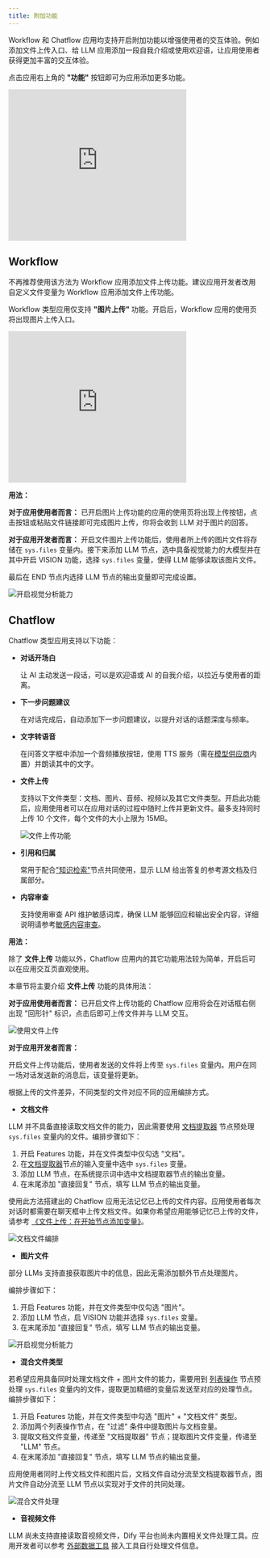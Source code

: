 ```yaml
---
title: 附加功能
---
```


Workflow 和 Chatflow 应用均支持开启附加功能以增强使用者的交互体验。例如添加文件上传入口、给 LLM 应用添加一段自我介绍或使用欢迎语，让应用使用者获得更加丰富的交互体验。

点击应用右上角的 **"功能"** 按钮即可为应用添加更多功能。

<iframe
  src="https://www.motionshot.app/walkthrough/6772b3cb721a6ff7774e7fa1/embed?fullscreen=1&hideAsSteps=1&hideCopy=1&hideDownload=1&hideSteps=1"
  frameborder="0"
  width="70%"
  height="300px"
  allowfullscreen
></iframe>

## Workflow

<Info>
不再推荐使用该方法为 Workflow 应用添加文件上传功能。建议应用开发者改用自定义文件变量为 Workflow 应用添加文件上传功能。
</Info>

Workflow 类型应用仅支持 **"图片上传"** 功能。开启后，Workflow 应用的使用页将出现图片上传入口。

<iframe
  src="https://www.motionshot.app/walkthrough/6772b489721a6ff7774e7fa2/embed?fullscreen=1&hideAsSteps=1&hideCopy=1&hideDownload=1&hideSteps=1"
  frameborder="0"
  width="70%"
  height="300px"
  allowfullscreen
></iframe>

**用法：**

**对于应用使用者而言：** 已开启图片上传功能的应用的使用页将出现上传按钮，点击按钮或粘贴文件链接即可完成图片上传，你将会收到 LLM 对于图片的回答。

**对于应用开发者而言：** 开启文件图片上传功能后，使用者所上传的图片文件将存储在 `sys.files` 变量内。接下来添加 LLM 节点，选中具备视觉能力的大模型并在其中开启 VISION 功能，选择 `sys.files` 变量，使得 LLM 能够读取该图片文件。

最后在 END 节点内选择 LLM 节点的输出变量即可完成设置。

![开启视觉分析能力](https://assets-docs.dify.ai/dify-enterprise-mintlify/zh_CN/guides/workflow/98c281d4c2ba2de27d030c05c1fa94d0.png)

## Chatflow

Chatflow 类型应用支持以下功能：

* **对话开场白**

  让 AI 主动发送一段话，可以是欢迎语或 AI 的自我介绍，以拉近与使用者的距离。

* **下一步问题建议**

  在对话完成后，自动添加下一步问题建议，以提升对话的话题深度与频率。

* **文字转语音**

  在问答文字框中添加一个音频播放按钮，使用 TTS 服务（需在[模型供应商](../../getting-started/readme/model-providers)内置）并朗读其中的文字。

* **文件上传**

  支持以下文件类型：文档、图片、音频、视频以及其它文件类型。开启此功能后，应用使用者可以在应用对话的过程中随时上传并更新文件。最多支持同时上传 10 个文件，每个文件的大小上限为 15MB。

  ![文件上传功能](https://assets-docs.dify.ai/dify-enterprise-mintlify/zh_CN/guides/workflow/dbe0090f61852d9f64311d8537942f94.png)

* **引用和归属**

  常用于配合["知识检索"](node/knowledge-retrieval)节点共同使用，显示 LLM 给出答复的参考源文档及归属部分。

* **内容审查**

  支持使用审查 API 维护敏感词库，确保 LLM 能够回应和输出安全内容，详细说明请参考[敏感内容审查](../application-orchestrate/app-toolkits/moderation-tool)。

**用法：**

除了 **文件上传** 功能以外，Chatflow 应用内的其它功能用法较为简单，开启后可以在应用交互页直观使用。

本章节将主要介绍 **文件上传** 功能的具体用法：

**对于应用使用者而言：** 已开启文件上传功能的 Chatflow 应用将会在对话框右侧出现 "回形针" 标识，点击后即可上传文件并与 LLM 交互。

![使用文件上传](https://assets-docs.dify.ai/dify-enterprise-mintlify/zh_CN/guides/workflow/56d4c6b4accedbae07ef102fb9a7fba4.png)

**对于应用开发者而言：**

开启文件上传功能后，使用者发送的文件将上传至 `sys.files` 变量内。用户在同一场对话发送新的消息后，该变量将更新。

根据上传的文件差异，不同类型的文件对应不同的应用编排方式。

* **文档文件**

LLM 并不具备直接读取文档文件的能力，因此需要使用 [文档提取器](node/doc-extractor) 节点预处理 `sys.files` 变量内的文件。编排步骤如下：

1. 开启 Features 功能，并在文件类型中仅勾选 "文档"。
2. 在[文档提取器](node/doc-extractor)节点的输入变量中选中 `sys.files` 变量。
3. 添加 LLM 节点，在系统提示词中选中文档提取器节点的输出变量。
4. 在末尾添加 "直接回复" 节点，填写 LLM 节点的输出变量。

使用此方法搭建出的 Chatflow 应用无法记忆已上传的文件内容。应用使用者每次对话时都需要在聊天框中上传文档文件。如果你希望应用能够记忆已上传的文件，请参考 [《文件上传：在开始节点添加变量》](file-upload#fang-fa-er-zai-tian-jia-wen-jian-bian-liang)。

![文档文件编排](https://assets-docs.dify.ai/dify-enterprise-mintlify/zh_CN/guides/workflow/8f47afd4090475e9cacd8af47155a90d.png)

* **图片文件**

部分 LLMs 支持直接获取图片中的信息，因此无需添加额外节点处理图片。

编排步骤如下：

1. 开启 Features 功能，并在文件类型中仅勾选 "图片"。
2. 添加 LLM 节点，启 VISION 功能并选择 `sys.files` 变量。
3. 在末尾添加 "直接回复" 节点，填写 LLM 节点的输出变量。

![开启视觉分析能力](https://assets-docs.dify.ai/dify-enterprise-mintlify/zh_CN/guides/workflow/643585382e7c97cd4d0b726d2679df75.png)

* **混合文件类型**

若希望应用具备同时处理文档文件 + 图片文件的能力，需要用到 [列表操作](node/list-operator) 节点预处理 `sys.files` 变量内的文件，提取更加精细的变量后发送至对应的处理节点。编排步骤如下：

1. 开启 Features 功能，并在文件类型中勾选 "图片" + "文档文件" 类型。 
2. 添加两个列表操作节点，在 "过滤" 条件中提取图片与文档变量。
3. 提取文档文件变量，传递至 "文档提取器" 节点；提取图片文件变量，传递至 "LLM" 节点。
4. 在末尾添加 "直接回复" 节点，填写 LLM 节点的输出变量。

应用使用者同时上传文档文件和图片后，文档文件自动分流至文档提取器节点，图片文件自动分流至 LLM 节点以实现对于文件的共同处理。

![混合文件处理](https://assets-docs.dify.ai/dify-enterprise-mintlify/zh_CN/guides/workflow/eb8274c2cd9938c0edd89caf60a9b14a.png)

* **音视频文件**

LLM 尚未支持直接读取音视频文件，Dify 平台也尚未内置相关文件处理工具。应用开发者可以参考 [外部数据工具](../extension/api-based-extension/external-data-tool) 接入工具自行处理文件信息。